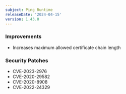 ```yaml
---
subject: Ping Runtime
releaseDate: '2024-04-15'
version: 1.43.0
---
```


### Improvements
* Increases maximum allowed certificate chain length

### Security Patches
* CVE-2023-2976
* CVE-2020-29582
* CVE-2020-8908
* CVE-2022-24329
